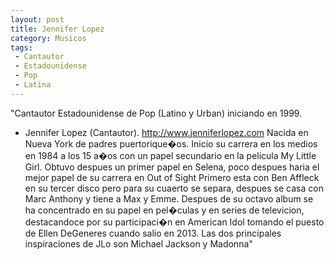 ```yaml
---
layout: post
title: Jennifer Lopez
category: Musicos
tags:
 - Cantautor
 - Estadounidense
 - Pop
 - Latina
---
```


"Cantautor Estadounidense de Pop (Latino y Urban) iniciando en 1999.
- Jennifer Lopez (Cantautor).
http://www.jenniferlopez.com
Nacida en Nueva York de padres puertorique�os. Inicio su carrera en los medios en 1984 a los 15 a�os con un papel secundario en la pelicula My Little Girl. Obtuvo despues un primer papel en Selena, poco despues haria el mejor papel de su carrera en Out of Sight Primero esta con Ben Affleck en su tercer disco pero para su cuaerto se separa, despues se casa con Marc Anthony y tiene a Max y Emme. Despues de su octavo album se ha concentrado en su papel en pel�culas y en series de televicion, destacandoce por su participaci�n en American Idol tomando el puesto de Ellen DeGeneres cuando salio en 2013. Las dos principales inspiraciones de JLo son Michael Jackson y Madonna"
